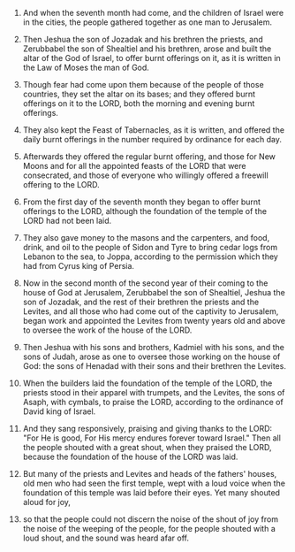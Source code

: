 
1. And when the seventh month had come, and the children of Israel were in the cities, the people gathered together as one man to Jerusalem.

2. Then Jeshua the son of Jozadak and his brethren the priests, and Zerubbabel the son of Shealtiel and his brethren, arose and built the altar of the God of Israel, to offer burnt offerings on it, as it is written in the Law of Moses the man of God.

3. Though fear had come upon them because of the people of those countries, they set the altar on its bases; and they offered burnt offerings on it to the LORD, both the morning and evening burnt offerings.

4. They also kept the Feast of Tabernacles, as it is written, and offered the daily burnt offerings in the number required by ordinance for each day.

5. Afterwards they offered the regular burnt offering, and those for New Moons and for all the appointed feasts of the LORD that were consecrated, and those of everyone who willingly offered a freewill offering to the LORD.

6. From the first day of the seventh month they began to offer burnt offerings to the LORD, although the foundation of the temple of the LORD had not been laid.

7. They also gave money to the masons and the carpenters, and food, drink, and oil to the people of Sidon and Tyre to bring cedar logs from Lebanon to the sea, to Joppa, according to the permission which they had from Cyrus king of Persia.

8. Now in the second month of the second year of their coming to the house of God at Jerusalem, Zerubbabel the son of Shealtiel, Jeshua the son of Jozadak, and the rest of their brethren the priests and the Levites, and all those who had come out of the captivity to Jerusalem, began work and appointed the Levites from twenty years old and above to oversee the work of the house of the LORD.

9. Then Jeshua with his sons and brothers, Kadmiel with his sons, and the sons of Judah, arose as one to oversee those working on the house of God: the sons of Henadad with their sons and their brethren the Levites.

10. When the builders laid the foundation of the temple of the LORD, the priests stood in their apparel with trumpets, and the Levites, the sons of Asaph, with cymbals, to praise the LORD, according to the ordinance of David king of Israel.

11. And they sang responsively, praising and giving thanks to the LORD: "For He is good, For His mercy endures forever toward Israel." Then all the people shouted with a great shout, when they praised the LORD, because the foundation of the house of the LORD was laid.

12. But many of the priests and Levites and heads of the fathers' houses, old men who had seen the first temple, wept with a loud voice when the foundation of this temple was laid before their eyes. Yet many shouted aloud for joy,

13. so that the people could not discern the noise of the shout of joy from the noise of the weeping of the people, for the people shouted with a loud shout, and the sound was heard afar off.


